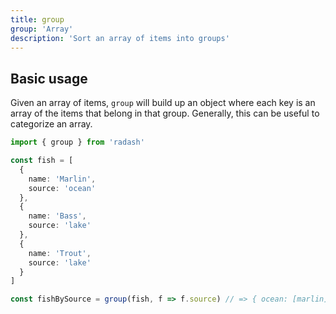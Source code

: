 ```yaml
---
title: group
group: 'Array'
description: 'Sort an array of items into groups'
---
```


## Basic usage

Given an array of items, `group` will build up an object where each key is an array of the items that belong in that group. Generally, this can be useful to categorize an array.

```ts
import { group } from 'radash'

const fish = [
  {
    name: 'Marlin',
    source: 'ocean'
  },
  {
    name: 'Bass',
    source: 'lake'
  },
  {
    name: 'Trout',
    source: 'lake'
  }
]

const fishBySource = group(fish, f => f.source) // => { ocean: [marlin], lake: [bass, trout] }
```
